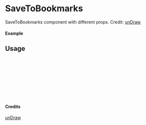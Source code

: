 
<Meta of={SaveToBookmarks} title="unDraw/SaveToBookmarks" />

# SaveToBookmarks

SaveToBookmarks component with different props.
Credit: [unDraw](https://undraw.co/illustrations)

#### Example

<Canvas of={SaveToBookmarks.Primary} />

## Usage

```ts
import { SaveToBookmarks } from "yadl-ui";

const Example = () => {
  return (
      <SaveToBookmarks />
  );
};

export default Example;
```

#### Credits
[unDraw](https://undraw.co/illustrations)

